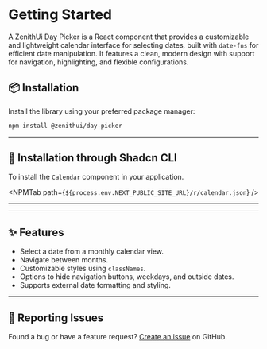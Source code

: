 
# Getting Started

A ZenithUi Day Picker is a React component that provides a customizable and lightweight calendar interface for selecting dates, built with `date-fns` for efficient date manipulation. It features a clean, modern design with support for navigation, highlighting, and flexible configurations.

## 📦 Installation

Install the library using your preferred package manager:

```sh npm2yarn copy
npm install @zenithui/day-picker
```

---

## 🚀 Installation through Shadcn CLI

To install the `Calendar` component in your application.

<NPMTab path={`${process.env.NEXT_PUBLIC_SITE_URL}/r/calendar.json`} />

---

---

## ✨ Features

- Select a date from a monthly calendar view.
- Navigate between months.
- Customizable styles using `classNames`.
- Options to hide navigation buttons, weekdays, and outside dates.
- Supports external date formatting and styling.

---

## 🐛 Reporting Issues

Found a bug or have a feature request? [Create an issue](https://github.com/ChanduBobbili/ZenithUi/issues) on GitHub.
